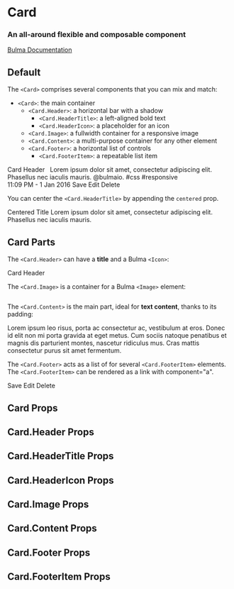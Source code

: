 


<Meta title="Components/Card" component={Card} />

# Card

### An all-around flexible and composable component

[Bulma Documentation](https://bulma.io/documentation/components/card/)

## Default

The `<Card>` comprises several components that you can mix and match:

- `<Card>`: the main container
  - `<Card.Header>`: a horizontal bar with a shadow
    - `<Card.HeaderTitle>`: a left-aligned bold text
    - `<Card.HeaderIcon>`: a placeholder for an icon
  - `<Card.Image>`: a fullwidth container for a responsive image
  - `<Card.Content>`: a multi-purpose container for any other element
  - `<Card.Footer>`: a horizontal list of controls
    - `<Card.FooterItem>`: a repeatable list item

<Canvas>
  <Story name="Default">
    <div style={{ maxWidth: '300px', margin: '0 auto' }}>
      <Card>
        <Card.Header>
          <Card.HeaderTitle>
            Card Header
          </Card.HeaderTitle>
          <Card.HeaderIcon component="a">
            <Icon>
              <FontAwesomeIcon icon={faAngleDown} />
            </Icon>
          </Card.HeaderIcon>
        </Card.Header>
        <Card.Image>
          <Image ratio="4by3">
            <Image.Content src="https://bulma.io/images/placeholders/1280x960.png" alt="Placeholder image" />
          </Image>
        </Card.Image>
        <Card.Content>
          <Media>
            <Media.Left>
              <Image size="48x48">
                <Image.Content src="https://bulma.io/images/placeholders/96x96.png" alt="Placeholder image" />
              </Image>
            </Media.Left>
            <Media.Content>
              <Title size="4">John Smith</Title>
              <Title size="6" subtitle>@johnsmith</Title>
            </Media.Content>
          </Media>
          <Content>
            Lorem ipsum dolor sit amet, consectetur adipiscing elit. Phasellus nec iaculis mauris. <a>@bulmaio</a>. <a>#css</a> <a>#responsive</a>
            <br />
            <time dateTime="2016-1-1">11:09 PM - 1 Jan 2016</time>
          </Content>
        </Card.Content>
        <Card.Footer>
          <Card.FooterItem>Save</Card.FooterItem>
          <Card.FooterItem>Edit</Card.FooterItem>
          <Card.FooterItem>Delete</Card.FooterItem>
        </Card.Footer>
      </Card>
    </div>
  </Story>
</Canvas>

You can center the `<Card.HeaderTitle>` by appending the `centered` prop.

<Canvas>
  <Story name="Header title center">
    <div style={{ maxWidth: '300px', margin: '0 auto' }}>
      <Card>
        <Card.Header>
          <Card.HeaderTitle centered>
            Centered Title
          </Card.HeaderTitle>
        </Card.Header>
        <Card.Content>
          <Content>
            Lorem ipsum dolor sit amet, consectetur adipiscing elit. Phasellus nec iaculis mauris.
          </Content>
        </Card.Content>
      </Card>
    </div>
  </Story>
</Canvas>

## Card Parts

The `<Card.Header>` can have a **title** and a Bulma `<Icon>`:

<Canvas>
  <Story name="Card Header">
    <div style={{ maxWidth: '300px', margin: '0 auto' }}>
      <Card>
        <Card.Header>
          <Card.HeaderTitle>
            Card Header
          </Card.HeaderTitle>
          <Card.HeaderIcon>
            <Icon>
              <FontAwesomeIcon icon={faAngleDown} />
            </Icon>
          </Card.HeaderIcon>
        </Card.Header>
      </Card>
    </div>
  </Story>
</Canvas>

The `<Card.Image>` is a container for a Bulma `<Image>` element:

<Canvas>
  <Story name="Card Image">
    <div style={{ maxWidth: '300px', margin: '0 auto' }}>
      <Card>
        <Card.Image>
          <Image ratio="4by3">
            <Image.Content src="https://bulma.io/images/placeholders/1280x960.png" alt="Placeholder image" />
          </Image>
        </Card.Image>
      </Card>
    </div>
  </Story>
</Canvas>

The `<Card.Content>` is the main part, ideal for **text content**, thanks to its padding:

<Canvas>
  <Story name="Card Content">
    <div style={{ maxWidth: '300px', margin: '0 auto' }}>
      <Card>
        <Card.Content>
          <Content>
            Lorem ipsum leo risus, porta ac consectetur ac, vestibulum at eros. Donec id elit non mi porta gravida at eget metus. Cum sociis natoque penatibus et magnis dis parturient montes, nascetur ridiculus mus. Cras mattis consectetur purus sit amet fermentum.
          </Content>
        </Card.Content>
      </Card>
    </div>
  </Story>
</Canvas>

The `<Card.Footer>` acts as a list of for several `<Card.FooterItem>` elements. The `<Card.FooterItem>` can be rendered as a link with component="a".

<Canvas>
  <Story name="Card Footer">
    <div style={{ maxWidth: '300px', margin: '0 auto' }}>
      <Card>
        <Card.Footer>
          <Card.FooterItem component="a">Save</Card.FooterItem>
          <Card.FooterItem component="a">Edit</Card.FooterItem>
          <Card.FooterItem component="a">Delete</Card.FooterItem>
        </Card.Footer>
      </Card>
    </div>
  </Story>
</Canvas>

## Card Props

<ArgsTable of={Card} />

## Card.Header Props

<ArgsTable of={Card.Header} />

## Card.HeaderTitle Props

<ArgsTable of={Card.HeaderTitle} />

## Card.HeaderIcon Props

<ArgsTable of={Card.HeaderIcon} />

## Card.Image Props

<ArgsTable of={Card.Image} />

## Card.Content Props

<ArgsTable of={Card.Content} />

## Card.Footer Props

<ArgsTable of={Card.Footer} />

## Card.FooterItem Props

<ArgsTable of={Card.FooterItem} />
